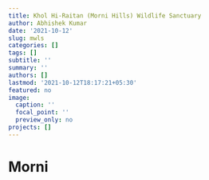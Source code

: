```yaml
---
title: Khol Hi-Raitan (Morni Hills) Wildlife Sanctuary
author: Abhishek Kumar
date: '2021-10-12'
slug: mwls
categories: []
tags: []
subtitle: ''
summary: ''
authors: []
lastmod: '2021-10-12T18:17:21+05:30'
featured: no
image:
  caption: ''
  focal_point: ''
  preview_only: no
projects: []
---
```


# Morni 

